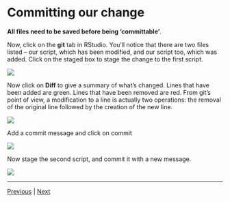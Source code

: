# Committing our change

**All files need to be saved before being 'committable'**. 

Now, click on the **git** tab in RStudio. You'll notice that there are two files listed -- our script, which has been modified, and our script too, which was added. Click on the staged box to stage the change to the first script.

![](./assets/git_changed.png)

Now click on  **Diff** to give a summary of what's changed. Lines that have been added are green. Lines that have been removed are red. From git's point of view, a modification to a line is actually two operations: the removal of the original line followed by the creation of the new line.

![](./assets/git_diff.png)

Add a commit message and click on commit

![](./assets/git_commit_message2.png)

Now stage the second script, and commit it with a new message.

![](./assets/git_commit_message3.png)


***

[Previous](./making_change.md) | [Next](./viewing_history.md)
